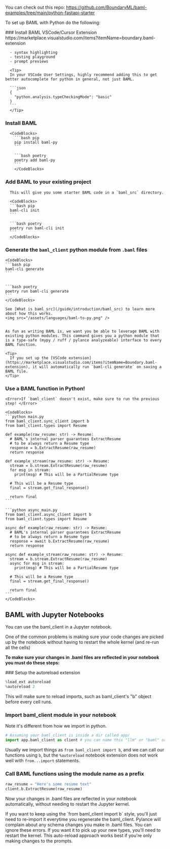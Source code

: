 <Note>You can check out this repo: 
https://github.com/BoundaryML/baml-examples/tree/main/python-fastapi-starter</Note>

To set up BAML with Python do the following:

<Steps>
  ### Install BAML VSCode/Cursor Extension
      https://marketplace.visualstudio.com/items?itemName=boundary.baml-extension

      - syntax highlighting
      - testing playground
      - prompt previews

      <Tip>
      In your VSCode User Settings, highly recommend adding this to get better autocomplete for python in general, not just BAML.

      ```json
      {
        "python.analysis.typeCheckingMode": "basic"
      }
      ```
      </Tip>
  
  ### Install BAML
      <CodeBlocks>
        ```bash pip
        pip install baml-py
        ```

        ```bash poetry
        poetry add baml-py
        ```
        </CodeBlocks>
  
  ### Add BAML to your existing project
      This will give you some starter BAML code in a `baml_src` directory.

      <CodeBlocks>
      ```bash pip
      baml-cli init
      ```

      ```bash poetry
      poetry run baml-cli init
      ```
      </CodeBlocks>
  
  ### Generate the `baml_client` python module from `.baml` files

    <CodeBlocks>
    ```bash pip
    baml-cli generate
    ```


    ```bash poetry
    poetry run baml-cli generate
    ```
    </CodeBlocks>

    See [What is baml_src](/guide/introduction/baml_src) to learn more about how this works.
    <img src="/assets/languages/baml-to-py.png" />


    As fun as writing BAML is, we want you be able to leverage BAML with existing python modules. This command gives you a python module that is a type-safe (mypy / ruff / pylance analyzeable) interface to every BAML function.

    <Tip>
      If you set up the [VSCode extension](https://marketplace.visualstudio.com/items?itemName=Boundary.baml-extension), it will automatically run `baml-cli generate` on saving a BAML file.
    </Tip>

  
  ### Use a BAML function in Python!
    <Error>If `baml_client` doesn't exist, make sure to run the previous step! </Error>

    <CodeBlocks>
    ```python main.py
    from baml_client.sync_client import b
    from baml_client.types import Resume

    def example(raw_resume: str) -> Resume: 
      # BAML's internal parser guarantees ExtractResume
      # to be always return a Resume type
      response = b.ExtractResume(raw_resume)
      return response

    def example_stream(raw_resume: str) -> Resume:
      stream = b.stream.ExtractResume(raw_resume)
      for msg in stream:
        print(msg) # This will be a PartialResume type
      
      # This will be a Resume type
      final = stream.get_final_response()

      return final
    ```

    ```python async_main.py
    from baml_client.async_client import b
    from baml_client.types import Resume

    async def example(raw_resume: str) -> Resume: 
      # BAML's internal parser guarantees ExtractResume
      # to be always return a Resume type
      response = await b.ExtractResume(raw_resume)
      return response

    async def example_stream(raw_resume: str) -> Resume:
      stream = b.stream.ExtractResume(raw_resume)
      async for msg in stream:
        print(msg) # This will be a PartialResume type
      
      # This will be a Resume type
      final = stream.get_final_response()

      return final
    ```
    </CodeBlocks>
  
</Steps>


## BAML with Jupyter Notebooks

You can use the baml_client in a Jupyter notebook. 

One of the common problems is making sure your code changes are picked up by the notebook without having to restart the whole kernel (and re-run all the cells)

**To make sure your changes in .baml files are reflected in your notebook you must do these steps:**

<Steps>
### Setup the autoreload extension

```python cell0
%load_ext autoreload
%autoreload 2
```
This will make sure to reload imports, such as baml_client's "b" object before every cell runs.

### Import baml_client module in your notebook

Note it's different from how we import in python.
```python cell1
# Assuming your baml_client is inside a dir called app/
import app.baml_client as client # you can name this "llm" or "baml" or whatever you want
```

Usually we import things as 
`from baml_client import b`, and we can call our functions using `b`, but the `%autoreload` notebook extension does not work well with `from...import` statements.


### Call BAML functions using the module name as a prefix

```python cell2
raw_resume = "Here's some resume text"
client.b.ExtractResume(raw_resume)
```
Now your changes in .baml files are reflected in your notebook automatically, without needing to restart the Jupyter kernel.

<Note>
If you want to keep using the `from baml_client import b` style, you'll just need to re-import it everytime you regenerate the baml_client.
</Note>

<Warning>
Pylance will complain about any schema changes you make in .baml files. You can ignore these errors. If you want it to pick up your new types, you'll need to restart the kernel.
This auto-reload approach works best if you're only making changes to the prompts.
</Warning>

</Steps>